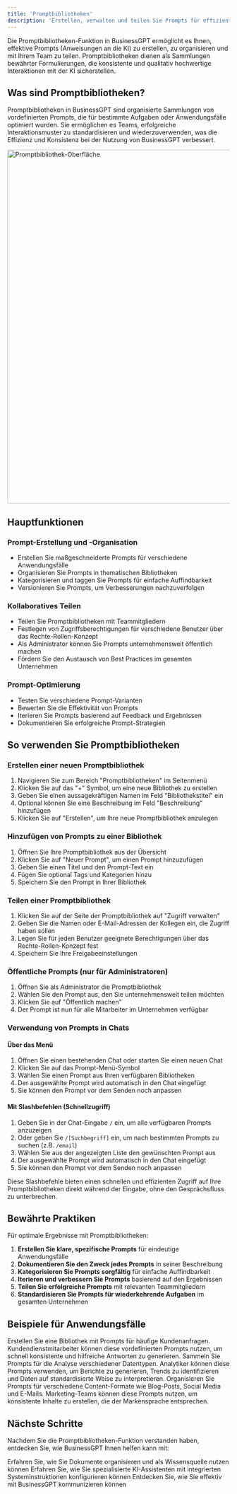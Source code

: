 ```yaml
---
title: 'Promptbibliotheken'
description: 'Erstellen, verwalten und teilen Sie Prompts für effiziente KI-Interaktionen'
---
```



Die Promptbibliotheken-Funktion in BusinessGPT ermöglicht es Ihnen, effektive Prompts (Anweisungen an die KI) zu erstellen, zu organisieren und mit Ihrem Team zu teilen. Promptbibliotheken dienen als Sammlungen bewährter Formulierungen, die konsistente und qualitativ hochwertige Interaktionen mit der KI sicherstellen.

## Was sind Promptbibliotheken?

Promptbibliotheken in BusinessGPT sind organisierte Sammlungen von vordefinierten Prompts, die für bestimmte Aufgaben oder Anwendungsfälle optimiert wurden. Sie ermöglichen es Teams, erfolgreiche Interaktionsmuster zu standardisieren und wiederzuverwenden, was die Effizienz und Konsistenz bei der Nutzung von BusinessGPT verbessert.

<img
  src="/images/Promptbibliothek.png"
  alt="Promptbibliothek-Oberfläche"
  width="800"
/>

## Hauptfunktionen

### Prompt-Erstellung und -Organisation

- Erstellen Sie maßgeschneiderte Prompts für verschiedene Anwendungsfälle
- Organisieren Sie Prompts in thematischen Bibliotheken
- Kategorisieren und taggen Sie Prompts für einfache Auffindbarkeit
- Versionieren Sie Prompts, um Verbesserungen nachzuverfolgen

### Kollaboratives Teilen

- Teilen Sie Promptbibliotheken mit Teammitgliedern
- Festlegen von Zugriffsberechtigungen für verschiedene Benutzer über das Rechte-Rollen-Konzept
- Als Administrator können Sie Prompts unternehmensweit öffentlich machen
- Fördern Sie den Austausch von Best Practices im gesamten Unternehmen

### Prompt-Optimierung

- Testen Sie verschiedene Prompt-Varianten
- Bewerten Sie die Effektivität von Prompts
- Iterieren Sie Prompts basierend auf Feedback und Ergebnissen
- Dokumentieren Sie erfolgreiche Prompt-Strategien

## So verwenden Sie Promptbibliotheken

### Erstellen einer neuen Promptbibliothek

1. Navigieren Sie zum Bereich "Promptbibliotheken" im Seitenmenü
2. Klicken Sie auf das "+" Symbol, um eine neue Bibliothek zu erstellen
3. Geben Sie einen aussagekräftigen Namen im Feld "Bibliothekstitel" ein
4. Optional können Sie eine Beschreibung im Feld "Beschreibung" hinzufügen
5. Klicken Sie auf "Erstellen", um Ihre neue Promptbibliothek anzulegen

### Hinzufügen von Prompts zu einer Bibliothek

1. Öffnen Sie Ihre Promptbibliothek aus der Übersicht
2. Klicken Sie auf "Neuer Prompt", um einen Prompt hinzuzufügen
3. Geben Sie einen Titel und den Prompt-Text ein
4. Fügen Sie optional Tags und Kategorien hinzu
5. Speichern Sie den Prompt in Ihrer Bibliothek

### Teilen einer Promptbibliothek

1. Klicken Sie auf der Seite der Promptbibliothek auf "Zugriff verwalten"
2. Geben Sie die Namen oder E-Mail-Adressen der Kollegen ein, die Zugriff haben sollen
3. Legen Sie für jeden Benutzer geeignete Berechtigungen über das Rechte-Rollen-Konzept fest
4. Speichern Sie Ihre Freigabeeinstellungen

### Öffentliche Prompts (nur für Administratoren)

1. Öffnen Sie als Administrator die Promptbibliothek
2. Wählen Sie den Prompt aus, den Sie unternehmensweit teilen möchten
3. Klicken Sie auf "Öffentlich machen"
4. Der Prompt ist nun für alle Mitarbeiter im Unternehmen verfügbar

### Verwendung von Prompts in Chats

#### Über das Menü

1. Öffnen Sie einen bestehenden Chat oder starten Sie einen neuen Chat
2. Klicken Sie auf das Prompt-Menü-Symbol
3. Wählen Sie einen Prompt aus Ihren verfügbaren Bibliotheken
4. Der ausgewählte Prompt wird automatisch in den Chat eingefügt
5. Sie können den Prompt vor dem Senden noch anpassen

#### Mit Slashbefehlen (Schnellzugriff)

1. Geben Sie in der Chat-Eingabe `/` ein, um alle verfügbaren Prompts anzuzeigen
2. Oder geben Sie `/[Suchbegriff]` ein, um nach bestimmten Prompts zu suchen (z.B. `/email`)
3. Wählen Sie aus der angezeigten Liste den gewünschten Prompt aus
4. Der ausgewählte Prompt wird automatisch in den Chat eingefügt
5. Sie können den Prompt vor dem Senden noch anpassen

Diese Slashbefehle bieten einen schnellen und effizienten Zugriff auf Ihre Promptbibliotheken direkt während der Eingabe, ohne den Gesprächsfluss zu unterbrechen.

## Bewährte Praktiken

Für optimale Ergebnisse mit Promptbibliotheken:

1. **Erstellen Sie klare, spezifische Prompts** für eindeutige Anwendungsfälle
2. **Dokumentieren Sie den Zweck jedes Prompts** in seiner Beschreibung
3. **Kategorisieren Sie Prompts sorgfältig** für einfache Auffindbarkeit
4. **Iterieren und verbessern Sie Prompts** basierend auf den Ergebnissen
5. **Teilen Sie erfolgreiche Prompts** mit relevanten Teammitgliedern
6. **Standardisieren Sie Prompts für wiederkehrende Aufgaben** im gesamten Unternehmen

## Beispiele für Anwendungsfälle

<AccordionGroup>
  <Accordion title="Kundenservice-Prompts">
    Erstellen Sie eine Bibliothek mit Prompts für häufige Kundenanfragen. Kundendienstmitarbeiter können diese vordefinierten Prompts nutzen, um schnell konsistente und hilfreiche Antworten zu generieren.
  </Accordion>
  <Accordion title="Datenanalyse-Prompts">
    Sammeln Sie Prompts für die Analyse verschiedener Datentypen. Analytiker können diese Prompts verwenden, um Berichte zu generieren, Trends zu identifizieren und Daten auf standardisierte Weise zu interpretieren.
  </Accordion>
  <Accordion title="Content-Erstellungs-Prompts">
    Organisieren Sie Prompts für verschiedene Content-Formate wie Blog-Posts, Social Media und E-Mails. Marketing-Teams können diese Prompts nutzen, um konsistente Inhalte zu erstellen, die der Markensprache entsprechen.
  </Accordion>
</AccordionGroup>

## Nächste Schritte

Nachdem Sie die Promptbibliotheken-Funktion verstanden haben, entdecken Sie, wie BusinessGPT Ihnen helfen kann mit:

<CardGroup>
  <Card 
    title="Wissensdatenbank" 
    icon="database" 
    href="/features/Wissensdatenbank"
  >
    Erfahren Sie, wie Sie Dokumente organisieren und als Wissensquelle nutzen können
  </Card>
  <Card 
    title="Assistenten" 
    icon="robot" 
    href="/features/Assistent"
  >
    Erfahren Sie, wie Sie spezialisierte KI-Assistenten mit integrierten Systeminstruktionen konfigurieren können
  </Card>
  <Card 
    title="Chat" 
    icon="comments" 
    href="/features/chat"
  >
    Entdecken Sie, wie Sie effektiv mit BusinessGPT kommunizieren können
  </Card>
</CardGroup>
